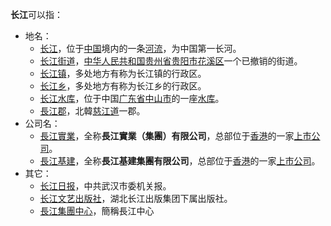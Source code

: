 '''长江'''可以指：
*地名：
** [[长江|长江]]，位于[[中国|中国]]境内的一条[[河流|河流]]，为中国第一长河。
** [[长江街道|长江街道]]，[[中华人民共和国|中华人民共和国]][[贵州省|贵州省]][[贵阳市|贵阳市]][[花溪区|花溪区]]一个已撤销的街道。
** [[长江镇|长江镇]]，多处地方有称为长江镇的行政区。
** [[长江乡|长江乡]]，多处地方有称为长江乡的行政区。
** [[长江水库|长江水库]]，位于中国[[广东省|广东省]][[中山市|中山市]]的一座[[水库|水库]]。
** [[長江郡|長江郡]]，北韓[[慈江道|慈江道]]一郡。
*公司名：
** [[長江實業|長江實業]]，全称'''長江實業（集團）有限公司'''，总部位于[[香港|香港]]的一家[[上市公司|上市公司]]。
** [[長江基建|長江基建]]，全称'''長江基建集團有限公司'''，总部位于[[香港|香港]]的一家[[上市公司|上市公司]]。
*其它：
** [[长江日报|长江日报]]，中共武汉市委机关报。
** [[长江文艺出版社|长江文艺出版社]]，湖北长江出版集团下属出版社。
**[[長江集團中心|長江集團中心]]，簡稱長江中心

{{disambig|Cat=二字亞洲相關消歧義}}